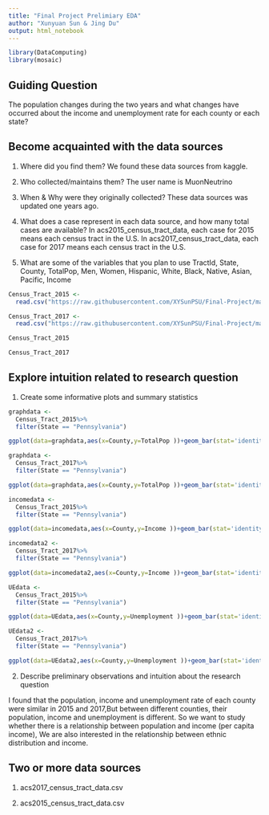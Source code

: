 ```yaml
---
title: "Final Project Prelimiary EDA"
author: "Xunyuan Sun & Jing Du"
output: html_notebook
---
```



```r
library(DataComputing)
library(mosaic)
```

## Guiding Question

The population changes during the two years and what changes have occurred about the income and unemployment rate for each county or each state?

## Become acquainted with the data sources

1. Where did you find them?
We found these data sources from kaggle.

2. Who collected/maintains them?
The user name is MuonNeutrino

3. When & Why were they originally collected?
These data sources was updated one years ago.

4. What does a case represent in each data source, and how many total cases are available?
In acs2015_census_tract_data, each case for 2015 means each census tract in the U.S.
In acs2017_census_tract_data, each case for 2017 means each census tract in the U.S.

5. What are some of the variables that you plan to use
TractId, State, County, TotalPop, Men, Women, Hispanic, White, Black, Native, Asian, Pacific, Income

```r
Census_Tract_2015 <-
  read.csv("https://raw.githubusercontent.com/XYSunPSU/Final-Project/master/acs2015_census_tract_data.csv", header = T)

Census_Tract_2017 <-
  read.csv("https://raw.githubusercontent.com/XYSunPSU/Final-Project/master/acs2017_census_tract_data.csv", header = T)
```


```r
Census_Tract_2015
```


```r
Census_Tract_2017
```

## Explore intuition related to research question
1. Create some informative plots and summary statistics 
```r
graphdata <-
  Census_Tract_2015%>%
  filter(State == "Pennsylvania")

ggplot(data=graphdata,aes(x=County,y=TotalPop ))+geom_bar(stat='identity',position='stack', width=.9) 
```
```r

graphdata <-
  Census_Tract_2017%>%
  filter(State == "Pennsylvania")

ggplot(data=graphdata,aes(x=County,y=TotalPop ))+geom_bar(stat='identity',position='stack', width=.9) 

```
```r

incomedata <-
  Census_Tract_2015%>%
  filter(State == "Pennsylvania")

ggplot(data=incomedata,aes(x=County,y=Income ))+geom_bar(stat='identity',position='stack', width=.9) 

```
```r
incomedata2 <-
  Census_Tract_2017%>%
  filter(State == "Pennsylvania")

ggplot(data=incomedata2,aes(x=County,y=Income ))+geom_bar(stat='identity',position='stack', width=.9) 
```
```r

UEdata <-
  Census_Tract_2015%>%
  filter(State == "Pennsylvania")

ggplot(data=UEdata,aes(x=County,y=Unemployment ))+geom_bar(stat='identity',position='stack', width=.9) 

```
```r
UEdata2 <-
  Census_Tract_2017%>%
  filter(State == "Pennsylvania")

ggplot(data=UEdata2,aes(x=County,y=Unemployment ))+geom_bar(stat='identity',position='stack', width=.9) 
```

  

2. Describe preliminary observations and intuition about the research question

I found that the population, income and unemployment rate of each county were similar in 2015 and 2017,But between different counties, their population, income and unemployment is different. So we want to study whether there is a relationship between population and income (per capita income), We are also interested in the relationship between ethnic distribution and income.


## Two or more data sources

1.  acs2017_census_tract_data.csv

2.  acs2015_census_tract_data.csv

